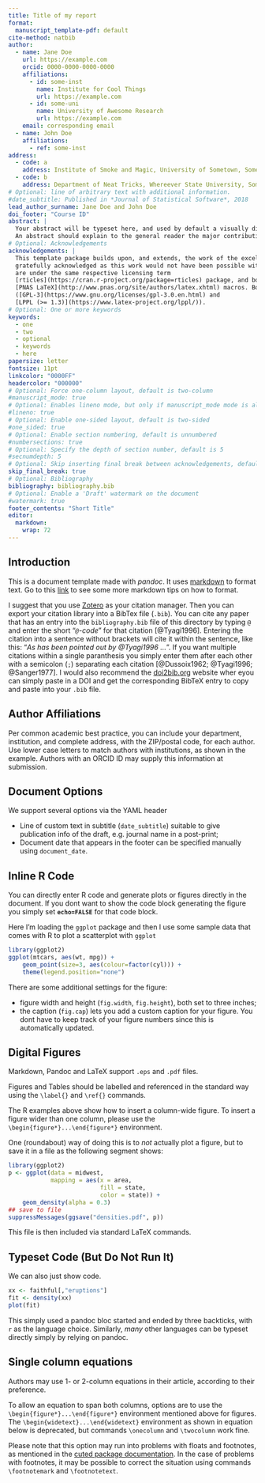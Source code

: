 ```yaml
---
title: Title of my report
format:
  manuscript_template-pdf: default
cite-method: natbib
author:
  - name: Jane Doe
    url: https://example.com
    orcid: 0000-0000-0000-0000
    affiliations:
      - id: some-inst
        name: Institute for Cool Things
        url: https://example.com
      - id: some-uni
        name: University of Awesome Research
        url: https://example.com
    email: corresponding email
  - name: John Doe
    affiliations:
      - ref: some-inst 
address:
  - code: a
    address: Institute of Smoke and Magic, University of Sometown, Sometown, XY, 12345
  - code: b
    address: Department of Neat Tricks, Whereever State University, Someplace, MC, 67890
# Optional: line of arbitrary text with additional information.
#date_subtitle: Published in *Journal of Statistical Software*, 2018
lead_author_surname: Jane Doe and John Doe
doi_footer: "Course ID"
abstract: |
  Your abstract will be typeset here, and used by default a visually distinctive font.
  An abstract should explain to the general reader the major contributions of the article. 
# Optional: Acknowledgements
acknowledgements: |
  This template package builds upon, and extends, the work of the excellent
  gratefully acknowledged as this work would not have been possible without them.  Our extensions
  are under the same respective licensing term
  [rticles](https://cran.r-project.org/package=rticles) package, and both packages rely on the
  [PNAS LaTeX](http://www.pnas.org/site/authors/latex.xhtml) macros. Both these sources are
  ([GPL-3](https://www.gnu.org/licenses/gpl-3.0.en.html) and
  [LPPL (>= 1.3)](https://www.latex-project.org/lppl/)).
# Optional: One or more keywords
keywords:
  - one
  - two
  - optional
  - keywords
  - here
papersize: letter
fontsize: 11pt
linkcolor: "0000FF"
headercolor: "000000"
# Optional: Force one-column layout, default is two-column
#manuscript_mode: true
# Optional: Enables lineno mode, but only if manuscript_mode mode is also true
#lineno: true
# Optional: Enable one-sided layout, default is two-sided
#one_sided: true
# Optional: Enable section numbering, default is unnumbered
#numbersections: true
# Optional: Specify the depth of section number, default is 5
#secnumdepth: 5
# Optional: Skip inserting final break between acknowledgements, default is false
skip_final_break: true
# Optional: Bibliography 
bibliography: bibliography.bib
# Optional: Enable a 'Draft' watermark on the document
#watermark: true
footer_contents: "Short Title"
editor: 
  markdown: 
    wrap: 72
---
```


## Introduction

This is a document template made with _pandoc_. It uses [markdown](https://github.com/adam-p/markdown-here/wiki/Markdown-Cheatsheet) to format text. Go to this [link](https://github.com/adam-p/markdown-here/wiki/Markdown-Cheatsheet) to see some more markdown tips on how to format.

I suggest that you use [Zotero](https://www.zotero.org) as your citation manager. Then you can export your citation library into a BibTex file (`.bib`). You can cite any paper that has an entry into the `bibliography.bib` file of this directory by typing `@` and enter the short "_`@`-code_" for that citation [@Tyagi1996]. Entering the citation into a sentence without brackets will cite it within the sentence, like this: "_As has been pointed out by @Tyagi1996 ..._". If you want multiple citations within a single paranthesis you simply enter them after each other with a semicolon (`;`) separating each citation [@Dussoix1962; @Tyagi1996; @Sanger1977]. I would also recommend the [doi2bib.org](https://www.doi2bib.org/) website wher eyou can simply paste in a DOI and get the corresponding BibTeX  entry to copy and paste into your `.bib` file.

## Author Affiliations

Per common academic best practice, you can include your department,
institution, and complete address, with the ZIP/postal code, for each
author. Use lower case letters to match authors with institutions, as
shown in the example. Authors with an ORCID ID may supply this
information at submission.

## Document Options

We support several options via the YAML header

-   Line of custom text in subtitle (`date_subtitle`) suitable to give
    publication info of the draft, e.g. journal name in a post-print;
-   Document date that appears in the footer can be specified manually
    using `document_date`.


## Inline R Code

You can directly enter R code and generate plots or figures directly in the document. If you dont want to show the code block generating the figure you simply set **`echo=FALSE`** for that code block. 

Here I'm loading the `ggplot` package and then I use some sample data that comes with R to plot a scatterplot with `ggplot` 

```r
library(ggplot2)
ggplot(mtcars, aes(wt, mpg)) +
    geom_point(size=3, aes(colour=factor(cyl))) +
    theme(legend.position="none")
```

There are some additional settings for the figure:

-   figure width and height (`fig.width`, `fig.height`), both set to
    three inches;
-   the caption (`fig.cap`) lets you add a custom caption for your figure. You dont have to keep track of your figure numbers since this is automatically updated.

## Digital Figures

Markdown, Pandoc and LaTeX support `.eps` and `.pdf` files.

Figures and Tables should be labelled and referenced in the standard way
using the `\label{}` and `\ref{}` commands.

The R examples above show how to insert a column-wide figure. To insert
a figure wider than one column, please use the
`\begin{figure*}...\end{figure*}` environment.

One (roundabout) way of doing this is to *not* actually plot a figure,
but to save it in a file as the following segment shows:

```r
library(ggplot2)
p <- ggplot(data = midwest,
            mapping = aes(x = area,
                          fill = state,
                          color = state)) +
    geom_density(alpha = 0.3)
## save to file
suppressMessages(ggsave("densities.pdf", p))
```

This file is then included via standard LaTeX commands.

```{=tex}
\begin{figure*}
  \begin{center}
    \includegraphics[width=0.66\textwidth, height=3.5in]{densities} 
  \end{center}
  \caption{Wide ggplot2 figure}\label{fig}
\end{figure*}
```
## Typeset Code (But Do Not Run It)

We can also just show code.

``` r
xx <- faithful[,"eruptions"]
fit <- density(xx)
plot(fit)
```

This simply used a pandoc bloc started and ended by three backticks,
with `r` as the language choice. Similarly, *many* other languages can
be typeset directly simply by relying on pandoc.

## Single column equations

Authors may use 1- or 2-column equations in their article, according to
their preference.

To allow an equation to span both columns, options are to use the
`\begin{figure*}...\end{figure*}` environment mentioned above for
figures. The `\begin{widetext}...\end{widetext}` environment as shown in
equation \ref{eqn:example} below is deprecated, but \LaTeX commands
`\onecolumn` and `\twocolumn` work fine.

Please note that this option may run into problems with floats and
footnotes, as mentioned in the [cuted package
documentation](http://texdoc.net/pkg/cuted). In the case of problems
with footnotes, it may be possible to correct the situation using
commands `\footnotemark` and `\footnotetext`.

```{=tex}
\begin{equation}
  \begin{aligned}
(x+y)^3&=(x+y)(x+y)^2\\
       &=(x+y)(x^2+2xy+y^2) \\
       &=x^3+3x^2y+3xy^3+x^3. 
       \label{eqn:example} 
  \end{aligned}
\end{equation}
```
```{=html}
<!-- pandoc writes all tables using longtable, which fails in 2-column mode

  Species                    CBS     CV     G3
  ----------------------- ------ ------ ------
  1\. Acetaldehyde           0.0    0.0    0.0
  2\. Vinyl alcohol          9.1    9.6   13.5
  3\. Hydroxyethylidene     50.8   51.2   54.0

  : Comparison of the fitted potential energy surfaces and ab initio
  benchmark electronic energy calculations

-->
```
